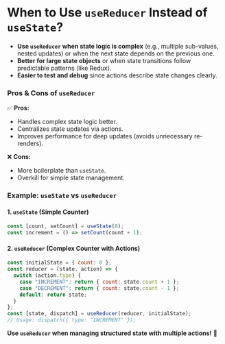 # When to Use `useReducer` Instead of `useState`?
- **Use `useReducer` when state logic is complex** (e.g., multiple sub-values, nested updates) or when the next state depends on the previous one.  
- **Better for large state objects** or when state transitions follow predictable patterns (like Redux).  
- **Easier to test and debug** since actions describe state changes clearly.  

### **Pros & Cons of `useReducer`**  
✅ **Pros:**  
- Handles complex state logic better.  
- Centralizes state updates via actions.  
- Improves performance for deep updates (avoids unnecessary re-renders).  

❌ **Cons:**  
- More boilerplate than `useState`.  
- Overkill for simple state management.  

### **Example: `useState` vs `useReducer`**  
#### **1. `useState` (Simple Counter)**  
```jsx
const [count, setCount] = useState(0);
const increment = () => setCount(count + 1);
```
#### **2. `useReducer` (Complex Counter with Actions)**  
```jsx
const initialState = { count: 0 };
const reducer = (state, action) => {
  switch (action.type) {
    case "INCREMENT": return { count: state.count + 1 };
    case "DECREMENT": return { count: state.count - 1 };
    default: return state;
  }
};
const [state, dispatch] = useReducer(reducer, initialState);
// Usage: dispatch({ type: "INCREMENT" });
```
**Use `useReducer` when managing structured state with multiple actions!** 🚀